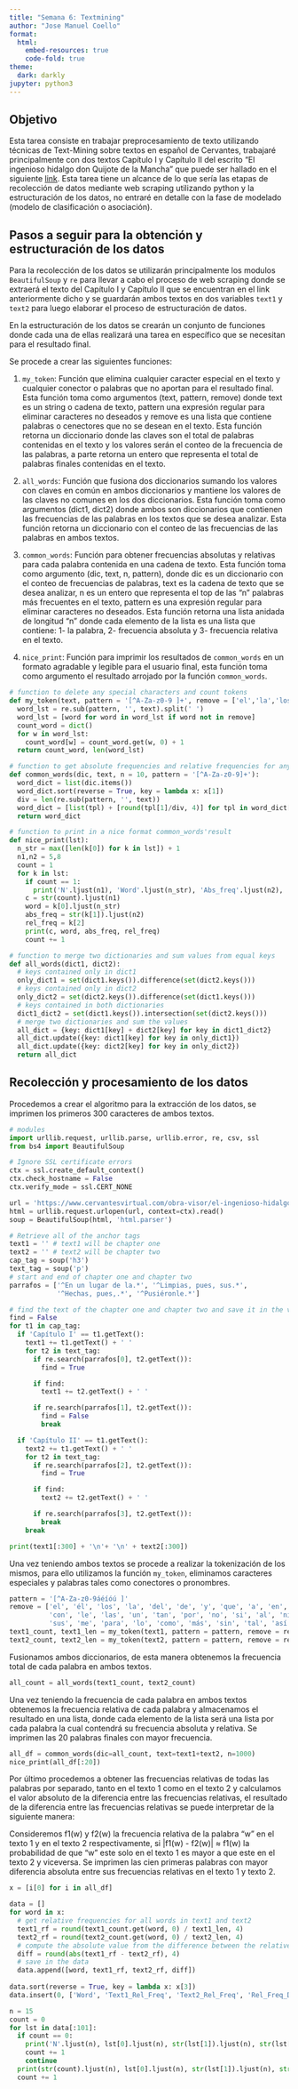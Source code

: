 ```yaml
---
title: "Semana 6: Textmining"
author: "Jose Manuel Coello"
format:
  html:
    embed-resources: true
    code-fold: true
theme: 
  dark: darkly
jupyter: python3
---
```


## Objetivo

Esta tarea consiste en trabajar preprocesamiento de texto utilizando técnicas de Text-Mining sobre textos en español de Cervantes, trabajaré principalmente con dos textos Capítulo I y Capítulo II del escrito "El ingenioso hidalgo don Quijote de la Mancha" que puede ser hallado en el siguiente [link](https://www.cervantesvirtual.com/obra-visor/el-ingenioso-hidalgo-don-quijote-de-la-mancha--0/html/fef04e52-82b1-11df-acc7-002185ce6064_2.html#I_5). Esta tarea tiene un alcance de lo que sería las etapas de recolección de datos mediante web scraping utilizando python y la estructuración de los datos, no entraré en detalle con la fase de modelado (modelo de clasificación o asociación).

## Pasos a seguir para la obtención y estructuración de los datos

Para la recolección de los datos se utilizarán principalmente los modulos `BeautifulSoup` y `re` para llevar a cabo el proceso de web scraping donde se extraerá el texto del Capítulo I y Capítulo II que se encuentran en el link anteriormente dicho y se guardarán ambos textos en dos variables `text1` y `text2` para luego elaborar el proceso de estructuración de datos.

En la estructuración de los datos se crearán un conjunto de funciones donde cada una de ellas realizará una tarea en específico que se necesitan para el resultado final.

Se procede a crear las siguientes funciones:

1.  `my_token`: Función que elimina cualquier caracter especial en el texto y cualquier conector o palabras que no aportan para el resultado final. Esta función toma como argumentos (text, pattern, remove) donde text es un string o cadena de texto, pattern una expresión regular para eliminar caracteres no deseados y remove es una lista que contiene palabras o cenectores que no se desean en el texto. Esta función retorna un diccionario donde las claves son el total de palabras contenidas en el texto y los valores serán el conteo de la frecuencia de las palabras, a parte retorna un entero que representa el total de palabras finales contenidas en el texto.

2.  `all_words`: Función que fusiona dos diccionarios sumando los valores con claves en común en ambos diccionarios y mantiene los valores de las claves no comunes en los dos diccionarios. Esta función toma como argumentos (dict1, dict2) donde ambos son diccionarios que contienen las frecuencias de las palabras en los textos que se desea analizar. Esta función retorna un diccionario con el conteo de las frecuencias de las palabras en ambos textos.

3.  `common_words`: Función para obtener frecuencias absolutas y relativas para cada palabra contenida en una cadena de texto. Esta función toma como argumento (dic, text, n, pattern), donde dic es un diccionario con el conteo de frecuencias de palabras, text es la cadena de texto que se desea analizar, n es un entero que representa el top de las "n" palabras más frecuentes en el texto, pattern es una expresión regular para eliminar caracteres no deseados. Esta función retorna una lista anidada de longitud "n" donde cada elemento de la lista es una lista que contiene: 1- la palabra, 2- frecuencia absoluta y 3- frecuencia relativa en el texto.

4.  `nice_print`: Función para imprimir los resultados de `common_words` en un formato agradable y legible para el usuario final, esta función toma como argumento el resultado arrojado por la función `common_words`.

```python
# function to delete any special characters and count tokens
def my_token(text, pattern = '[^A-Za-z0-9 ]+', remove = ['el','la','los']):
  word_lst = re.sub(pattern, '', text).split(' ')
  word_lst = [word for word in word_lst if word not in remove]
  count_word = dict()
  for w in word_lst:
    count_word[w] = count_word.get(w, 0) + 1
  return count_word, len(word_lst)

# function to get absolute frequencies and relative frequencies for any word 
def common_words(dic, text, n = 10, pattern = '[^A-Za-z0-9]+'):
  word_dict = list(dic.items())
  word_dict.sort(reverse = True, key = lambda x: x[1])
  div = len(re.sub(pattern, '', text))
  word_dict = [list(tpl) + [round(tpl[1]/div, 4)] for tpl in word_dict[:n]]
  return word_dict

# function to print in a nice format common_words'result
def nice_print(lst):
  n_str = max([len(k[0]) for k in lst]) + 1
  n1,n2 = 5,8
  count = 1
  for k in lst:
    if count == 1:
      print('N'.ljust(n1), 'Word'.ljust(n_str), 'Abs_freq'.ljust(n2), 'Relative_freq')
    c = str(count).ljust(n1)
    word = k[0].ljust(n_str)
    abs_freq = str(k[1]).ljust(n2)
    rel_freq = k[2]
    print(c, word, abs_freq, rel_freq)
    count += 1

# function to merge two dictionaries and sum values from equal keys
def all_words(dict1, dict2):
  # keys contained only in dict1
  only_dict1 = set(dict1.keys()).difference(set(dict2.keys()))
  # keys contained only in dict2
  only_dict2 = set(dict2.keys()).difference(set(dict1.keys()))
  # keys contained in both dictionaries 
  dict1_dict2 = set(dict1.keys()).intersection(set(dict2.keys()))
  # merge two dictionaries and sum the values 
  all_dict = {key: dict1[key] + dict2[key] for key in dict1_dict2}
  all_dict.update({key: dict1[key] for key in only_dict1})
  all_dict.update({key: dict2[key] for key in only_dict2})
  return all_dict
```

## Recolección y procesamiento de los datos

Procedemos a crear el algoritmo para la extracción de los datos, se imprimen los primeros 300 caracteres de ambos textos.

```python
# modules
import urllib.request, urllib.parse, urllib.error, re, csv, ssl
from bs4 import BeautifulSoup

# Ignore SSL certificate errors
ctx = ssl.create_default_context()
ctx.check_hostname = False
ctx.verify_mode = ssl.CERT_NONE

url = 'https://www.cervantesvirtual.com/obra-visor/el-ingenioso-hidalgo-don-quijote-de-la-mancha--0/html/fef04e52-82b1-11df-acc7-002185ce6064_2.html#I_5_'
html = urllib.request.urlopen(url, context=ctx).read()
soup = BeautifulSoup(html, 'html.parser')

# Retrieve all of the anchor tags
text1 = '' # text1 will be chapter one
text2 = '' # text2 will be chapter two
cap_tag = soup('h3')
text_tag = soup('p')
# start and end of chapter one and chapter two
parrafos = ['^En un lugar de la.*', '^Limpias, pues, sus.*',
            '^Hechas, pues,.*', '^Pusiéronle.*']

# find the text of the chapter one and chapter two and save it in the variables text1 and text2
find = False
for t1 in cap_tag:
  if 'Capítulo I' == t1.getText():
    text1 += t1.getText() + ' '
    for t2 in text_tag:
      if re.search(parrafos[0], t2.getText()):
        find = True

      if find:
        text1 += t2.getText() + ' '

      if re.search(parrafos[1], t2.getText()):
        find = False
        break

  if 'Capítulo II' == t1.getText():
    text2 += t1.getText() + ' '
    for t2 in text_tag:
      if re.search(parrafos[2], t2.getText()):
        find = True

      if find:
        text2 += t2.getText() + ' '

      if re.search(parrafos[3], t2.getText()):
        break
    break

print(text1[:300] + '\n'+ '\n' + text2[:300])
```

Una vez teniendo ambos textos se procede a realizar la tokenización de los mismos, para ello utilizamos la función `my_token`, eliminamos caracteres especiales y palabras tales como conectores o pronombres.

```python
pattern = '[^A-Za-z0-9áéíóú ]'
remove = ['el', 'él', 'los', 'la', 'del', 'de', 'y', 'que', 'a', 'en', 'su', 'se', 'muy',
          'con', 'le', 'las', 'un', 'tan', 'por', 'no', 'si', 'al', 'ni', 'o', 'una',
          'sus', 'me', 'para', 'lo', 'como', 'más', 'sin', 'tal', 'así', 'era', 'mi']
text1_count, text1_len = my_token(text1, pattern = pattern, remove = remove)
text2_count, text2_len = my_token(text2, pattern = pattern, remove = remove)
```

Fusionamos ambos diccionarios, de esta manera obtenemos la frecuencia total de cada palabra en ambos textos.

```python
all_count = all_words(text1_count, text2_count)
```

Una vez teniendo la frecuencia de cada palabra en ambos textos obtenemos la frecuencia relativa de cada palabra y almacenamos el resultado en una lista, donde cada elemento de la lista será una lista por cada palabra la cual contendrá su frecuencia absoluta y relativa. Se imprimen las 20 palabras finales con mayor frecuencia.

```python
all_df = common_words(dic=all_count, text=text1+text2, n=1000)
nice_print(all_df[:20])
```

Por último procedemos a obtener las frecuencias relativas de todas las palabras por separado, tanto en el texto 1 como en el texto 2 y calculamos el valor absoluto de la diferencia entre las frecuencias relativas, el resultado de la diferencia entre las frecuencias relativas se puede interpretar de la siguiente manera:

Consideremos f1(w) y f2(w) la frecuencia relativa de la palabra "w" en el texto 1 y en el texto 2 respectivamente, si \|f1(w) - f2(w)\| ≈ f1(w) la probabilidad de que "w" este solo en el texto 1 es mayor a que este en el texto 2 y viceversa. Se imprimen las cien primeras palabras con mayor diferencia absoluta entre sus frecuencias relativas en el texto 1 y texto 2.

```python
x = [i[0] for i in all_df]

data = []
for word in x:
  # get relative frequencies for all words in text1 and text2 
  text1_rf = round(text1_count.get(word, 0) / text1_len, 4)
  text2_rf = round(text2_count.get(word, 0) / text2_len, 4)
  # compute the absolute value from the difference between the relative frequencies 
  diff = round(abs(text1_rf - text2_rf), 4)
  # save in the data 
  data.append([word, text1_rf, text2_rf, diff])
  
data.sort(reverse = True, key = lambda x: x[3])
data.insert(0, ['Word', 'Text1_Rel_Freq', 'Text2_Rel_Freq', 'Rel_Freq_Diff'])

n = 15
count = 0
for lst in data[:101]:
  if count == 0:
    print('N'.ljust(n), lst[0].ljust(n), str(lst[1]).ljust(n), str(lst[2]).ljust(n), str(lst[3]))
    count += 1
    continue
  print(str(count).ljust(n), lst[0].ljust(n), str(lst[1]).ljust(n), str(lst[2]).ljust(n), str(lst[3]))
  count += 1
  
```
